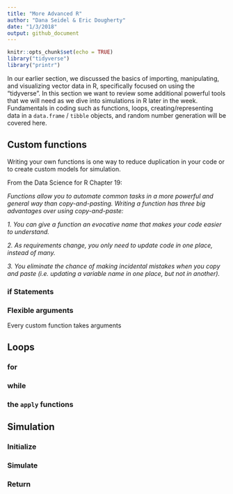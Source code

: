 ```yaml
---
title: "More Advanced R"
author: "Dana Seidel & Eric Dougherty"
date: "1/3/2018"
output: github_document
---
```


```r
knitr::opts_chunk$set(echo = TRUE)
library("tidyverse")
library("printr") 
```

In our earlier section, we discussed the basics of importing, manipulating, 
and visualizing vector data in R, specifically focused on using the "tidyverse".
In this section we want to review some additional powerful tools that we will need
as we dive into simulations in R later in the week. Fundamentals in coding such as functions,
loops, creating/representing data in a `data.frame` / `tibble` objects, and random number generation
will be covered here.

## Custom functions
Writing your own functions is one way to reduce duplication in your code or to 
create custom models for simulation. 

From the Data Science for R Chapter 19: 

*Functions allow you to automate common tasks in a more powerful and general way*
*than copy-and-pasting. Writing a function has three big advantages over using copy-and-paste:*

*1. You can give a function an evocative name that makes your code easier to understand.*

*2. As requirements change, you only need to update code in one place, instead of many.*

*3. You eliminate the chance of making incidental mistakes when you copy and paste (i.e. updating a variable name in one place, but not in another).*

### if Statements


### Flexible arguments

Every custom function takes arguments

## Loops


### for

### while

### the `apply` functions

## Simulation
### Initialize
### Simulate
### Return

